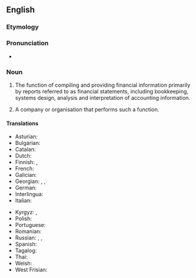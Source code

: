 ==English==

===Etymology===
{{suffix|en|account|ancy}}

===Pronunciation===
* {{a|US}} {{IPA|en|/ə.ˈkaʊnt.ən.si/}}

===Noun===
{{wikipedia}}
{{en-noun|~|new=1}}

# {{lb|en|uncountable|British|NZ|accounting}} The function of compiling and providing financial information primarily by reports referred to as financial statements, including bookkeeping, systems design, analysis and interpretation of accounting information.
# {{lb|en|countable|accounting}} A company or organisation that performs such a function.

====Translations====
{{trans-top|the profession of accounting}}
* Asturian: {{t|ast|contabilidá|f}}
* Bulgarian: {{t|bg|счетоводство}}
* Catalan: {{t|ca|comptabilitat|f}}
* Dutch: {{t+|nl|boekhouden|n}}
* Finnish: {{t+|fi|kirjanpito}}, {{t+|fi|laskentatoimi}}
* French: {{t+|fr|comptabilité|f}}
* Galician: {{t+|gl|contabilidade|f}}
* Georgian: {{t|ka|ანგარიშწარმოება|sc=Geor}}, {{t|ka|ბუღალტერია|sc=Geor}}, {{t|ka|ბუხჰალტერია|sc=Geor}}
* German: {{t|de|Buchführungswesen}}
* Interlingua: {{t|ia|contabilitate}}
* Italian: {{t+|it|contabilità|f}}
{{trans-mid}}
* Kyrgyz: {{t+|ky|эсеп}}, {{t+|ky|бухгалтердик эсеп}}
* Polish: {{t|pl|rachunkowość|f}}
* Portuguese: {{t+|pt|contabilidade|f}}
* Romanian: {{t+|ro|contabilitate|f}}
* Russian: {{t+|ru|счетово́дство|n}}, {{t+|ru|бухгалте́рия|f}}, {{t+|ru|бухга́лтерский учёт|m}}
* Spanish: {{t+|es|contabilidad|f}}
* Tagalog: {{t|tl|palatuusan}}
* Thai: {{t|th|การบัญชี}}
* Welsh: {{t|cy|cyfrifeg}}
* West Frisian: {{t|fy|boekhâlde|n}}
{{trans-bottom}}